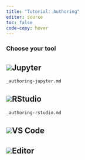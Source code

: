```yaml
---
title: "Tutorial: Authoring"
editor: source
toc: false
code-copy: hover
---
```


### Choose your tool {#choose-your-tool .no-anchor}

::: {#choose-your-tool-tabs .panel-tabset}
## ![](../images/jupyter-logo.png)Jupyter

``` include
_authoring-jupyter.md
```


## ![](../images/rstudio-logo.png)RStudio

``` include
_authoring-rstudio.md
```

## ![](../images/vscode-logo.png)VS Code

## ![](../images/text-editor-logo.png){#text-editor-logo}Editor
:::